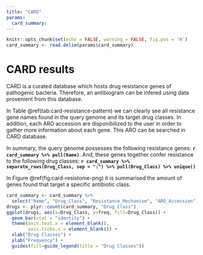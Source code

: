 ```yaml
---
title: "CARD"
params:
  card_summary:
---
```

```r
knitr::opts_chunk$set(echo = FALSE, warning = FALSE, fig.pos = 'H')
card_summary <- read.delim(params$card_summary)
```

# CARD results

CARD is a curated database which hosts drug resistance genes of pathogenic bacteria. Therefore, an antibiogram can be infered using data provenient from this database.

In Table \@ref(tab:card-resistance-pattern) we can clearly see all resistance gene names found in the query genome and its target drug classes. In addition, each ARO accession are disponibilized to the user in order to gather more information about each gene. This ARO can be searched in CARD database.

In summary, the query genome possesses the following resistance genes: **`r card_summary %>% pull(Name)`**. And, these genes together confer resistance to the following drug classes: **`r card_summary %>% separate_rows(Drug_Class, sep = ":") %>% pull(Drug_Class) %>% unique()`**

In Figure \@ref(fig:card-resistome-png) it is summarised the amount of genes found that target a specific antibiotic class.


```r
card_summary <- card_summary %>%
  select("Name", "Drug_Class", "Resistance_Mechanism", "ARO_Accession") %>% separate_rows(Drug_Class, sep = ":") %>% group_by(Name)
drugs <- plyr::count(card_summary, "Drug_Class")
ggplot(drugs, aes(x=Drug_Class, y=freq, fill=Drug_Class)) +
  geom_bar(stat = "identity") +
  theme(axis.text.x = element_blank(),
        axis.ticks.x = element_blank()) +
  xlab("Drug Classes") +
  ylab("Frequency") +
  guides(fill=guide_legend(title = "Drug Classes"))
```
